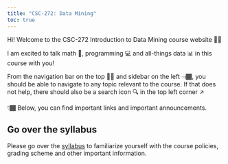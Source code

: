 ```yaml
---
title: "CSC-272: Data Mining"
toc: true
---
```


Hi! Welcome to the CSC-272 Introduction to Data Mining course website 👋🏾

I am excited to talk math 🔢, programming 💻 and all-things data 📊 in this course with you!

From the navigation bar on the top ☝🏾 and sidebar on the left 👈🏾, you should be able to navigate to any topic relevant to the course. If that does not help, there should also be a search icon 🔍 in the top left corner ↗️

👇🏾 Below, you can find important links and important announcements.

<!-- ::: {.callout-caution}
# Final Poster
The poster template can be found [here](https://docs.google.com/presentation/d/12WyL8m-YKPqiJ7r9GkSo76Du0YdzAppPeT3xjPy1yj0/edit#slide=id.g279418aeb01_2_75)

Final Posters due by Thursday, Dec 5th, 11:59 PM.
::: 

::: {.callout-caution}
# Poster Presentation
The poster presentation for the project is scheduled for Monday, Dec 9th at 2:30 PM. 
:::


::: {.callout-caution}
# Final Exam
Final Exam is scheduled for Dec 17th (Tuesday) from in Patrick Lecture Hall from 8:30 AM - 11:00 AM. 
:::  -->

<!-- ::: {.callout-caution}
# Programming Assignment 7
Please note that the [Programming Assignment 7](https://colab.research.google.com/drive/1oOTyWbIVeAfiAR0rCfIgUt6BAV3Tcor7?usp=sharing) is due before next lab on Nov 11th (Monday) at 2:30 PM.
:::  -->

::: {.callout-tip}
## Go over the syllabus
Please go over the [syllabus](/syllabus/about.html) to familiarize yourself with the course policies, grading scheme and other important information.
::: 